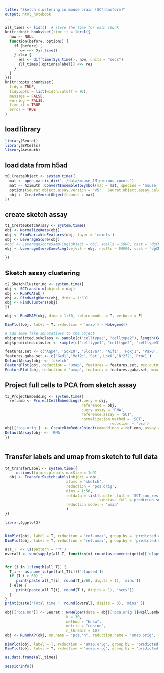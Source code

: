 ```yaml
---
title: "Sketch clustering in mouse brain (SCTransform)"
output: html_notebook
---
```

 
```r
all_times <- list()  # store the time for each chunk
knitr::knit_hooks$set(time_it = local({
  now <- NULL
  function(before, options) {
    if (before) {
      now <<- Sys.time()
    } else {
      res <- difftime(Sys.time(), now, units = "secs")
      all_times[[options$label]] <<- res
    }
  }
}))
knitr::opts_chunk$set(
  tidy = TRUE,
  tidy.opts = list(width.cutoff = 95),
  message = FALSE,
  warning = FALSE,
  time_it = TRUE,
  error = TRUE
)
```

## load library
```r
library(Seurat)
library(BPCells)
library(Azimuth)
```
 
## load data from h5ad 
```r
t0_CreateObject <- system.time({
  mat <- open_matrix_dir("../data/mouse_1M_neurons_counts") 
  mat <- Azimuth::ConvertEnsembleToSymbol(mat = mat, species = 'mouse')
  options(Seurat.object.assay.version = "v5",  Seurat.object.assay.calcn = T)
  obj <- CreateSeuratObject(counts = mat)
})

```

## create sketch assay
```r
t1_CreateSketchAssay <- system.time({
obj <- NormalizeData(obj)
obj <- FindVariableFeatures(obj, layer = 'counts')
obj <- LeverageScore(obj)
#obj <- LeverageScoreSampling(object = obj, ncells = 5000, cast = 'dgCMatrix')
obj <- LeverageScoreSampling(object = obj, ncells = 50000, cast = 'dgCMatrix')
 
})

```
## Sketch assay clustering
```r
t2_SketchClustering <- system.time({
obj <- SCTransform(object = obj)
obj <- RunPCA(obj)
obj <- FindNeighbors(obj, dims = 1:50)
obj <- FindClusters(obj)
})

obj <- RunUMAP(obj, dims = 1:50, return.model = T, verbose = F)
```

```r
DimPlot(obj, label = T, reduction = 'umap') + NoLegend() 
```
```r
# add some fake annotations to the object
obj$predicted.subclass <- sample(c("celltype1", "celltype2"), length(Cells(obj)), replace = TRUE)
obj$predicted.cluster <- sample(c("celltype1", "celltype2", "celltype3", "celltype4"), length(Cells(obj)), replace = TRUE)
```
```r
features.set <- c('Aqp4', 'Sox10', 'Slc17a7', 'Aif1', 'Foxj1', 'Pax6', 'Slc17a6', 'Lum', 'Nanog', 'Gad2', 'Foxj1',   'Cldn5','Alas2')
features.gaba.set <- c('Gad1','Mef2c','Sst','Lhx6','Nr2f2','Prox1') 
DefaultAssay(obj) <- 'sketch'
FeaturePlot(obj, reduction = 'umap', features = features.set, max.cutoff = "q99", min.cutoff = 'q1')
FeaturePlot(obj, reduction = 'umap', features = features.gaba.set, max.cutoff = "q99", min.cutoff = 'q1')

```


## Project full cells to PCA from sketch assay 
```r
t3_ProjectEmbedding <- system.time({
  ref.emb <- ProjectCellEmbeddings(query = obj,
                                   reference = obj,
                                   query.assay = 'RNA', 
                                   reference.assay = 'SCT',
                                   normalization.method = 'SCT',
                                                reduction = 'pca')
obj[['pca.orig']] <- CreateDimReducObject(embeddings = ref.emb, assay = 'RNA')
DefaultAssay(obj) <- 'RNA'
})



``` 

## Transfer labels and umap from sketch to full data
```r
t4_transferLabel <- system.time({
     options(future.globals.maxSize = 1e9)
  obj <- TransferSketchLabels(object = obj,
                            atoms = 'sketch',
                            reduction = 'pca.orig',
                            dims = 1:50,
                            refdata = list(cluster_full = 'SCT_snn_res.0.8',
                                           subclass_full ='predicted.subclass'),
                            reduction.model = 'umap'
                            )
})

```


```r
library(ggplot2)
 

DimPlot(obj, label = T, reduction = 'ref.umap', group.by = 'predicted.cluster_full', alpha = 0.1) + NoLegend()  
DimPlot(obj, label = T, reduction = 'ref.umap', group.by = 'predicted.subclass_full', alpha = 0.1) + NoLegend()  


```

```r
all_T  <- ls(pattern = '^t')
overall <- sum(sapply(all_T, function(x) round(as.numeric(get(x)['elapsed']), digits = 3)))/60


for (i in 1:length(all_T)) {
  T_i <- as.numeric(get(all_T[i])['elapsed'])
  if (T_i > 60) {
     print(paste(all_T[i], round(T_i/60, digits = 1), 'mins'))
  } else {
     print(paste(all_T[i], round(T_i, digits = 1), 'secs'))
  }
}
print(paste('Total time ', round(overall, digits = 3), 'mins' ))
```


```r
obj[['pca.nn']] <- Seurat:::NNHelper(data = obj[['pca.orig']]@cell.embeddings[,1:50], 
                            k = 30, 
                            method = "hnsw", 
                            metric = "cosine", 
                            n_threads = 10)
obj <- RunUMAP(obj, nn.name = "pca.nn", reduction.name = 'umap.orig', reduction.key = 'Uo_')
```

```r
DimPlot(obj, label = T, reduction = 'umap.orig', group.by = 'predicted.cluster_full', alpha = 0.1) + NoLegend()
DimPlot(obj, label = T, reduction = 'umap.orig', group.by = 'predicted.subclass_full', alpha = 0.1) + NoLegend()
```

```r
as.data.frame(all_times)
```

```r
sessionInfo()
```
